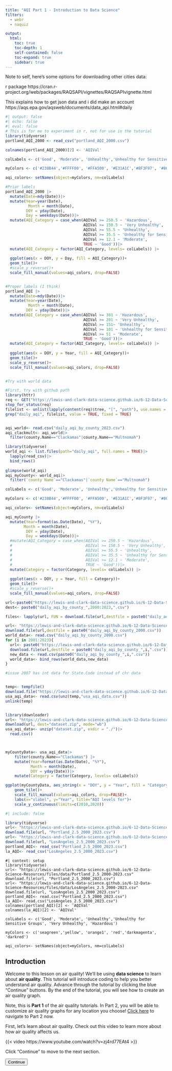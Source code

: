 ```yaml
---
title: "AQI Part 1 - Introduction to Data Science"
filters: 
  - webr
  - naquiz

output: 
  html: 
    toc: true
    toc-depth: 1
    self-contained: false
    toc-expand: true
    sidebar: true
---
```


Note to self, here's some options for downloading other cities data: 

r package https://cran.r-project.org/web/packages/RAQSAPI/vignettes/RAQSAPIvignette.html

This explains how to get json data and i did make an account https://aqs.epa.gov/aqsweb/documents/data_api.html#daily


<script>
console.log("Script loaded");

document.addEventListener("DOMContentLoaded", function() {
    let currentPartIndex = 0;
    const parts = document.querySelectorAll(".tutorial-part");
    const buttons = document.querySelectorAll("button[id^='continue-button']");
    const nextButton = document.getElementById("next-button");
    const headerHeight = document.querySelector("header") ? document.querySelector("header").offsetHeight : 0;
    const sidebarLinks = document.querySelectorAll("#quarto-margin-sidebar .sidebar a"); // Updated selector

    // Log the selected elements
    console.log('Tutorial parts:', parts);
    console.log('Continue buttons:', buttons);

    // Hide all tutorial parts except the first one
    parts.forEach(function(part, index) {
        if (index !== 0) {
            part.style.display = "none";
        }
    });

    // Function to scroll to the top of the element, accounting for a fixed header
    function scrollToElement(element) {
        const elementTop = element.getBoundingClientRect().top + window.scrollY;
        window.scrollTo({
            top: elementTop - headerHeight,
            behavior: "smooth"
        });
    }

    // Function to show a specific part
    function showPart(index) {
        if (index >= 0 && index < parts.length) {
            parts.forEach((part, idx) => {
                part.style.display = (idx === index) ? "block" : "none";
            });
            scrollToElement(parts[index]);
            currentPartIndex = index;
        }
    }
    
     // Function to show all parts up to a specific index
    function showPartsUpTo(index) {
        parts.forEach((part, idx) => {
            if (idx <= index) {
                part.style.display = "block";
            }
        });
        scrollToElement(parts[index]);
        currentPartIndex = index;
    }

    // Add click event listeners to each button
    buttons.forEach(function(button, index) {
        button.addEventListener("click", function() {
            if (currentPartIndex < parts.length - 1) {
                parts[currentPartIndex].style.display = "block";
                buttons[currentPartIndex].style.display = "none";
                currentPartIndex++;
                showPartsUpTo(currentPartIndex);
            } else {
                alert("End of tutorial");
            }
        });
    });

    // Listen for hash changes to navigate to the correct section
    window.addEventListener("hashchange", function() {
        const hash = window.location.hash;
        if (hash) {
            const targetPart = document.querySelector(hash);
            if (targetPart) {
                const targetIndex = Array.prototype.indexOf.call(parts, targetPart);
                showPartsUpTo(targetIndex);
                buttons.forEach((button, idx) => {
                  if (idx < targetIndex) {
                  button.style.display="none";}});
            }
        }
    });

    // Check the URL hash on page load
    const initialHash = window.location.hash;
    if (initialHash) {
        const initialTarget = document.querySelector(initialHash);
        if (initialTarget) {
          const intialIndex=Array.prototype.indexOf.call(parts, initialTarget);
            showPartsUpTo(initalIndex);
            buttons.forEach((button, idx) => {
                if (idx < initialIndex) {
                    button.style.display = "none";
                }
            });
        }
    }
    // Add click event listener to the new next button
    if (nextButton) {
        nextButton.addEventListener("click", function() {
            window.location.href = "https://lewis-and-clark-data-science.github.io/6-12-Data-Science-Resources/tutorials/AQI_tutorial_advanced.html"; 
        });
    }
});

</script>



```r
#| output: false
#| echo: false
#| eval: false
# This is for me to experiment in r, not for use in the tutorial
library(tidyverse)
portland_AQI_2000 <- read_csv("portland_AQI_2000.csv")

colnames(portland_AQI_2000)[2] <- 'AQIVal'

colLabels <- c('Good', 'Moderate', 'Unhealthy','Unhealthy for Sensitive Groups', 'Very Unhealthy', 'Hazardous')

myColors <- c('#238B44','#FFFF00', '#FFA500', '#E31A1C','#8F3F97', '#861130')

aqi_colors<- setNames(object=myColors, nm=colLabels)

#Prior labels
portland_AQI_2000 |> 
  mutate(Date=mdy(Date))|>
  mutate(Year=year(Date),
          Month = month(Date),
         DOY = yday(Date), 
         Day = weekdays(Date))|> 
  mutate(AQI_Category = case_when(AQIVal >= 250.5 ~ 'Hazardous',
                                  AQIVal >= 150.5 ~ 'Very Unhealthy',
                                  AQIVal >= 55.5 ~ 'Unhealthy',
                                  AQIVal >= 35.5 ~ 'Unhealthy for Sensitive Groups',
                                  AQIVal >= 12.1 ~ 'Moderate',
                                  TRUE ~ 'Good'))|>
  mutate(AQI_Category = factor(AQI_Category, levels= colLabels)) |>
  
  ggplot(aes(x = DOY, y = Day, fill = AQI_Category))+
  geom_tile()+
  #scale_y_reverse()+
  scale_fill_manual(values=aqi_colors, drop=FALSE)


#Proper labels (I think)
portland_AQI |> 
  mutate(Date=mdy(Date))|>
  mutate(Year=year(Date),
          Month = month(Date),
         DOY = yday(Date))|> 
  mutate(AQI_Category = case_when(AQIVal >= 301 ~ 'Hazardous',
                                  AQIVal >= 201 ~ 'Very Unhealthy',
                                  AQIVal >= 151~ 'Unhealthy',
                                  AQIVal >= 101 ~ 'Unhealthy for Sensitive Groups',
                                  AQIVal >= 51 ~ 'Moderate',
                                  TRUE ~ 'Good'))|>
  mutate(AQI_Category = factor(AQI_Category, levels= colLabels)) |>
  
  ggplot(aes(x = DOY, y = Year, fill = AQI_Category))+
  geom_tile()+
  scale_y_reverse()+
  scale_fill_manual(values=aqi_colors, drop=FALSE)


#Try with world data

#First, try with github path
library(httr)
req <- GET("https://lewis-and-clark-data-science.github.io/6-12-Data-Science-Resources/files/data/daily_aqi")
stop_for_status(req)
filelist <- unlist(lapply(content(req)$tree, "[", "path"), use.names = F)
grep("daily_aqi", filelist, value = TRUE, fixed = TRUE)


aqi_world<- read.csv("daily_aqi_by_county_2023.csv")
aqi_clackmult<- aqi_world|>
  filter(county.Name=="Clackamas"|county.Name=="Multnomah")

library(tidyverse)
world_aqi <- list.files(path="daily_aqi", full.names = TRUE)|>
  lapply(read_csv)|>
  bind_rows() 
  
glimpse(world_aqi)
aqi_myCounty<- world_aqi|>
  filter(`county Name`=="Clackamas"|`county Name`=="Multnomah")

colLabels <- c('Good', 'Moderate', 'Unhealthy','Unhealthy for Sensitive Groups', 'Very Unhealthy', 'Hazardous')

myColors <- c('#238B44','#FFFF00', '#FFA500', '#E31A1C','#8F3F97', '#861130')

aqi_colors<- setNames(object=myColors, nm=colLabels)

aqi_myCounty |> 
  mutate(Year=format(as.Date(Date), "%Y"),
        Month = month(Date),
         DOY = yday(Date), 
         Day = weekdays(Date))|> 
  #mutate(AQI_Category = case_when(AQIVal >= 250.5 ~ 'Hazardous',
  #                                AQIVal >= 150.5 ~ 'Very Unhealthy',
  #                                AQIVal >= 55.5 ~ 'Unhealthy',
  #                                AQIVal >= 35.5 ~ 'Unhealthy for Sensitive Groups',
  #                                AQIVal >= 12.1 ~ 'Moderate',
  #                                TRUE ~ 'Good'))|>
  mutate(Category = factor(Category, levels= colLabels)) |>
  
  ggplot(aes(x = DOY, y = Year, fill = Category))+
  geom_tile()+
  #scale_y_reverse()+
  scale_fill_manual(values=aqi_colors, drop=FALSE)

url<-paste0("https://lewis-and-clark-data-science.github.io/6-12-Data-Science-Resources/files/data/daily_aqi/daily_aqi_by_county_",2000:2023,".csv")
dest<- paste0("daily_aqi_by_county_",2000:2023,".csv")

files<- lapply(url, FUN = download.file(url,destfile = paste0("daily_aqi_by_county_",2000:2023,".csv")))

url<- "https://lewis-and-clark-data-science.github.io/6-12-Data-Science-Resources/files/data/daily_aqi/daily_aqi_by_county_2000.csv"
download.file(url,destfile = paste0("daily_aqi_by_county_2000.csv"))
world_data<- read.csv("daily_aqi_by_county_2000.csv")
for (i in 2001:2023){
  url<- paste0("https://lewis-and-clark-data-science.github.io/6-12-Data-Science-Resources/files/data/daily_aqi/daily_aqi_by_county_",i,".csv")
  download.file(url,destfile = paste0("daily_aqi_by_county_",i,".csv"))
  new_data <- read.csv(paste0("daily_aqi_by_county_",i,".csv"))
  world_data<- bind_rows(world_data,new_data)
}

#issue 2007 has int data for State.Code instead of chr data


temp<- tempfile()
download.file("https://lewis-and-clark-data-science.github.io/6-12-Data-Science-Resources/files/data/aqi_usa_2000_2023.csv.zip", temp)
usa_aqi_data<- read.csv(unz(temp,"usa_aqi_data.csv"))
unlink(temp)


library(downloader)
url<- "https://lewis-and-clark-data-science.github.io/6-12-Data-Science-Resources/files/data/aqi_usa_2000_2023.csv.zip"
download(url, dest="dataset.zip", mode="wb") 
usa_aqi_data<- unzip("dataset.zip", exdir = "./")|>
  read.csv()



myCountyData<- usa_aqi_data|>
    filter(county.Name=="Clackamas") |>
    mutate(Year=format(as.Date(Date), "%Y"),
           Month = month(Date),
           DOY = yday(Date))|> 
    mutate(Category = factor(Category, levels= colLabels))

ggplot(myCountyData, aes_string(x = "DOY", y = "Year", fill = "Category"))+
    geom_tile()+
    scale_fill_manual(values=aqi_colors, drop=FALSE)+
    labs(x="xlabel", y="Year", title="AQI levels for")+
    scale_y_continuous(limits=c(2010,2020))
```


```r
#| include: false

library(tidyverse)
url<- "https://lewis-and-clark-data-science.github.io/6-12-Data-Science-Resources/files/data/Portland_2.5_2000-2023.csv"
download.file(url, "Portland_2.5_2000_2023.csv")
url<- "https://lewis-and-clark-data-science.github.io/6-12-Data-Science-Resources/files/data/LosAngeles_2.5_2000-2023.csv"
download.file(url, "LosAngeles_2.5_2000_2023.csv")
portland_AQI<- read_csv("Portland_2.5_2000_2023.csv")
la_AQI<- read_csv("LosAngeles_2.5_2000_2023.csv")

```

```webr-r
#| context: setup
library(tidyverse)
url<- "https://lewis-and-clark-data-science.github.io/6-12-Data-Science-Resources/files/data/Portland_2.5_2000-2023.csv"
download.file(url, "Portland_2.5_2000_2023.csv")
url<- "https://lewis-and-clark-data-science.github.io/6-12-Data-Science-Resources/files/data/LosAngeles_2.5_2000-2023.csv"
download.file(url, "LosAngeles_2.5_2000_2023.csv")
portland_AQI<- read.csv("Portland_2.5_2000_2023.csv")
la_AQI<- read.csv("LosAngeles_2.5_2000_2023.csv")
colnames(portland_AQI)[2] <- 'AQIVal'
colnames(la_AQI)[2] <- 'AQIVal'

colLabels <- c('Good', 'Moderate', 'Unhealthy','Unhealthy for Sensitive Groups', 'Very Unhealthy', 'Hazardous')

myColors <- c('seagreen','yellow', 'orange1', 'red','darkmagenta', 'darkred')

aqi_colors<- setNames(object=myColors, nm=colLabels)

```


## Introduction

Welcome to this lesson on air quality! We'll be using **data science** to learn about **air quality**. This tutorial will introduce coding to help you better understand air quality. Advance through the tutorial by clicking the blue "Continue" buttons. By the end of the tutorial, you will see how to create an air quality graph. 

Note, this is **Part 1** of the air quality tutorials. In Part 2, you will be able to customize air quality graphs for any location you choose! [Click here](AQI_tutorial_advanced.qmd) to navigate to Part 2 now. 

<div class="tutorial-part" style="display: block;">

First, let's learn about air quality. Check out this video to learn more about how air quality affects us. 

{{< video https://www.youtube.com/watch?v=zj4rd77EAt4 >}}

Click "Continue" to move to the next section. 

<button id="continue-button" class="btn btn-primary float-start me-2">Continue</button>
</div>

<div class="tutorial-part" style="display: none;">

## Data Science

What is data? 

-   Data is large amounts of information that you collect. Often, it looks like a lot of numbers that are collected to describe some phenomenon. 

-   For example, if you measure the temperature every day in one location for one year, you would have created **data**. You can then use **data science** to analyze that data. 

What is data science? 

-   Data science is the ability to synthesize **data** and derive meaningful information. Often, graphs, maps, models, and charts are used to help understand data and display information. 

**Stop and think** 

::: panel-tabset
## Question

::: question
**What is an example of data?**

::: choices
::: {.choice .correct-choice}
The age and grade of everyone in your school
:::

::: {.choice .correct-choice}
The favorite restaurant of everyone who walks down your street
:::

::: {.choice .correct-choice}
The pm2.5 data for every day in 2023 in Portland
:::

::: {.choice .correct-choice}
All of the above
:::
:::
:::
:::

<button id="continue-button" class="btn btn-primary float-start me-2">Continue</button>
</div>

<div class="tutorial-part" style="display: none;">

::: columns
:::{.column width=50%}
## Using the computer to do data science 

In this tutorial, we're going to use coding to analyze large amounts of data. We'll be able to create graphs by writing code. 

We're going to use a coding language called **R**. Basically, "R" is a collection of commands that the computer understands. You can tell the computer one of the commands and it will know to do something.

:::
:::{.column width=50%}
![https://imgur.com/i-heard-hes-good-coding-3F7d7](https://lewis-and-clark-data-science.github.io/6-12-Data-Science-Resources/files/figures/dogcoding.jpg){height=3in}
:::
:::
### Introduction to R

This tutorial lets you use R to work with data. Throughout the tutorial, there are gray boxes with a green "run code" button. These are called code chunks. You can type commands into these boxes and it will output answers. Let's try it out.

One command the computer knows is multiplication! Try typing `5*3` in the box right below this. Then **press** the green play button that says "run code".

::: panel-tabset

## Code editor

```webr-r
# Type your code here!


```

## Answer

**Press** run code

```webr-r
# Type your code here!
5*3

```
:::

Did you see the number 15 pop out?

Here's another code chunk you can try typing something into. Maybe you want to try a division problem? Or maybe you want the computer to say hello to you? There's a few different tabs you can click on to learn how to do cool things!

::: panel-tabset
## Code editor

Want to try out your own code? Maybe another math problem? Here's a place to do that. Otherwise click on the tabs to learn something new!

```webr
#Type your code here



```

## Say hello

Would you like the computer to say hello to you?

First, type your name where the blank \_\_\_\_\_\_\_ is, in the second code chunk. Don't delete the quotation marks.

Here's an example:

```webr
#| read-only: true
name = "Olivia"
```

Now your turn. Type your name instead of the blank \_\_\_\_\_ and then click play:

```webr
name = "_____"

cat("Hello", name, "How are you today?")

```

## Find the largest number

We can use r to find the largest number in a long list of numbers. To try this out, type a bunch of numbers inside the parentheses (\_\_\_\_\_\_). Separate your numbers with a comma. Don't delete anything else!

Here's an example:

```webr-r
#| read-only:true
numbers = c(41, 55, 98, 104, 2, 8)
```

Now you try. **Type** your numbers after the first parenthesis and separate them with a comma. Then **click** run code.

```webr-r
numbers = c(_,_,_,_,_,_)
```

Now let's run a function that will tell us which number is the biggest. **Click** the play button on this code chunk too.

```webr-r
max(numbers)
```
:::

### Analyzing data with R

The programming language R can also do very complicated things, like work with large amounts of data and create graphs. 

-   You can import data from various sources, clean and process it, perform statistical analyses and generate reports or visualizations

-   We are going to be utilizing the data visualization aspect and create graphs from a big data set

<button id="continue-button" class="btn btn-primary float-start me-2">Continue</button>
</div>

<div class="tutorial-part" style="display: none;">


## Our data

::: columns
::: {.column width="50%"}

Today, we'll be looking at air quality data [from the EPA](https://www.epa.gov/outdoor-air-quality-data/air-data-tile-plot). It contains data that was collected nearly every day for 23 years (2000-2023). It calculates the **air quality index** based on the **PM 2.5** levels. 

We're focusing on Portland and Los Angeles air quality data. 

:::
:::{.column width="30%"}

![](https://lewis-and-clark-data-science.github.io/6-12-Data-Science-Resources/files/figures/aqiimage.jpg){fig-align="center" fig-alt="aqi index" height="1.75in" fig-cap-location="margin"}


:::
:::{.column width="20%"}
Image from https://cleanairenc.org/
blog/2017/02/16/
north-carolinas-air-quality/
:::
:::

![From.maps.google.com](https://lewis-and-clark-data-science.github.io/6-12-Data-Science-Resources/files/figures/portlandla.png){fig-align="left" fig-alt="Portland LA map" height="4in"}


Click the blue box below to view the data. 

::: {.callout-note collapse="true"}
## Air quality raw data Portland

```r
#| echo: false
#| output: true
library(knitr)
library(DT)
datatable(portland_AQI)
#kable(portland_AQI)

```
:::

::: {.callout-note collapse="true"}
## Air quality raw data Los Angelos

```r
#| echo: false
#| output: true
library(DT)
datatable(la_AQI)
```
:::

Wow that's a lot of data! It's pretty hard to get any meaningful information from just that table of information. Luckily, we can use R to better understand it and make graphs! 

Before we use R, though, let's try to understand a bit of what's going on. 

-   At the top of the table, there are bolded words. These are column titles and refer to the **variable names** that are collected when measuring air quality. 

-   Underneath the variable names, you'll see individual **entries** for the data. 

-   At the very bottom of the data table, you can click to different pages of data and see how many total entries there are.

**Stop and think**

::: panel-tabset

## Question

::: question 

*How many data entries are there in the Los Angeles data?* 

::: choices
::: {.choice .correct-choice}
8,594 data entries
:::
::: choice
8,744 data entries
:::
::: choice
10 data entries
:::
::: choice
100 data entries
:::
:::
:::
:::


::: panel-tabset

## Question

::: question 

*What was the* ***PM2.5 AQI Value*** *in Portland on* ***01/01/2000***? 

::: choices
::: choice
158
:::
::: choice
62
:::
::: {.choice .correct-choice}
49
:::
::: choice
100
:::
:::
:::
:::

<button id="continue-button" class="btn btn-primary float-start me-2">Continue</button>
</div>

<div class="tutorial-part" style="display: none;">


### Data location

Let's find out exactly where the air quality data was recorded. If you look at the data table, are you able to find all the **locations (sites) in Portland** where they recorded the air quality? 

-   This is a pretty hard task, as it requires you to look through all the data and find all the different site names. Luckily, we can use the computer to quickly check how many locations there are. 

-   The R command `unique()` outputs all the unique data entries in one column. In other words, it will tell us all the **different** entries the Site Name column. 

**Press** run code below. If you want to learn more about the code, click "Learn more"!

::: panel-tabset

## Code editor

```webr-r
unique(portland_AQI$Site.Name)
```

## Learn more

The command we used is 
```r
#| eval: false
unique(portland_AQI$Site.Name)
```

-   `portland_AQI` specifies the data we're looking at. In this case, `portland_AQI` is the name of our data frame - it contains all the data in the Portland table you saw above.
      
      -   The name for the Los Angeles data is `la_AQI`. It contains all the data in the Los Angeles table you saw above.

-   The `$` tells R to find a column name. 

-   `Site.Name` is the name of the column we want to look at, as it contains the locations

## Challenge

Can you figure out the names of the Los Angeles locations where they measured air quality data? 

**Edit** the code below so that it outputs Los Angeles site names. 

*Hint:* You'll need to change the part of the code that says `portland_AQI`. What's the name of the Los Angeles data set? 

```webr-r
unique(portland_AQI$Site.Name)

```

## Challenge Answer

```webr-r
unique(la_AQI$Site.Name)

```
:::

Do you recognize any of the site names? Are any close to where you live?

<button id="continue-button" class="btn btn-primary float-start me-2">Continue</button>
</div>

<div class="tutorial-part" style="display: none;">


## Graphing our data

Now that we understand **what** the data table contains, let's try to graph it and better understand what it **means**. 

Our goal is to make a graph of the overall air quality in Portland and Los Angeles by describing how **healthy** or **unhealthy** the air is. 

The EPA defines the following categories based on the air quality index (AQI): 

![From https://www.airnow.gov/aqi/aqi-basics/](https://lewis-and-clark-data-science.github.io/6-12-Data-Science-Resources/files/figures/aqilevels.png){fig-align="left" fig-alt="AQI color, description, index values" height="3in"}

We've inputted these values and colors into our code for the graph. 

You may have noticed that if you go to the [EPA website](https://www.epa.gov/outdoor-air-quality-data/air-data-tile-plot), they have options to generate a graph right there! So why would we make our own graph? Well, they have pretty limited options for what type of graph you can create and what variables you can choose. If we use R (coding), we have lots more options for types of graphs!

### AQI Tile Plot

We'll start by making a *tile plot* for the air quality index (AQI) from 2000-2023. Let's see what the graph looks like for Portland and Los Angeles. Later on, you'll have options to create other types of graphs for more locations.

**Press** run code below. Then, click through the tabs at the top of the code chunk to make a tile graph for Los Angeles.

::: panel-tabset

## Portland AQI Tile Graph

```webr-r

portland_AQI |> 
  mutate(Date=mdy(Date))|>
  mutate(Year=year(Date),
          Month = month(Date),
         DOY = yday(Date))|> 
  mutate(AQI_Category = case_when(AQIVal >= 301 ~ 'Hazardous',
                                  AQIVal >= 201 ~ 'Very Unhealthy',
                                  AQIVal >= 151~ 'Unhealthy',
                                  AQIVal >= 101 ~ 'Unhealthy for Sensitive Groups',
                                  AQIVal >= 51 ~ 'Moderate',
                                  TRUE ~ 'Good'))|>
  mutate(AQI_Category = factor(AQI_Category, levels= colLabels)) |>
  
  ggplot(aes(x = DOY, y = Year, fill = AQI_Category))+
  geom_tile()+
  scale_y_reverse()+
  scale_fill_manual(values=aqi_colors, drop=FALSE)+
  labs(x="Day of year", y="Year", title="AQI levels for Portland")

```

## Los Angeles AQI Tile Graph 

```webr-r
la_AQI |> 
  mutate(Date=mdy(Date))|>
  mutate(Year=year(Date),
          Month = factor(month(Date)),
         DOY = yday(Date))|> 
  mutate(AQI_Category = case_when(AQIVal >= 301 ~ 'Hazardous',
                                  AQIVal >= 201 ~ 'Very Unhealthy',
                                  AQIVal >= 151~ 'Unhealthy',
                                  AQIVal >= 101 ~ 'Unhealthy for Sensitive Groups',
                                  AQIVal >= 51 ~ 'Moderate',
                                  TRUE ~ 'Good'))|>
  mutate(AQI_Category = factor(AQI_Category, levels= colLabels)) |>
  
  ggplot(aes(x = DOY, y = Year, fill = AQI_Category))+
  geom_tile()+
  scale_y_reverse()+
  scale_fill_manual(values=aqi_colors, drop=FALSE)+
  labs(x="Day of year", y="Year", title="AQI levels for LA")

```

## Troubleshooting

-   Run Code button not working: Make sure you wait until the green circle at the very top of this page says "Ready!" We have some code running in the background and the green circle indicates it has finished running. ![](https://lewis-and-clark-data-science.github.io/6-12-Data-Science-Resources/files/figures/webrready.png){fig-align="right" fig-alt="webr ready image" height="0.5in"} 

-   Error message: Did you accidentally delete or change some code? Click the refresh button at the top of the code cell and try running it again. 

:::

**Stop and think**

Talk with your neighbor about the graphs!

-   What do you notice?

-   What do you wonder? 

-   What is different between the two graphs? 

        -   Why are they different? 
        
-   What else would you like to know? 

<button id="continue-button" class="btn btn-primary float-start me-2">Continue</button>
</div>

<div class="tutorial-part" style="display: none;">

Next, you can move on to AQI Tutorial Part 2 in order to customize your own graphs! You'll be able to choose your own locations, make a scatterplot, and view raw data. 

![from giphy.com](https://i.giphy.com/media/v1.Y2lkPTc5MGI3NjExeHl3cnk1M3FxN3Jza21tcGJ3a2lqOGg3NHpwY21ta3AxaGNpbDI2bCZlcD12MV9pbnRlcm5hbF9naWZfYnlfaWQmY3Q9Zw/YgbWOUHSWoYMy0gCiU/giphy.gif)

<button id="next-button" class="btn btn-primary float-start me-2"> AQI Tutorial Part 2 </button>
</div>

